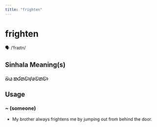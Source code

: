 ```yaml
---
title: "frighten"
---
```


# frighten

🗣️ /ˈfraɪtn/

## Sinhala Meaning(s)

### බය කරනවා/වෙනවා

## Usage

### ~ (someone)

- My brother always frightens me by jumping out from behind the door.

